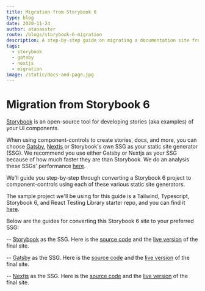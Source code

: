 ```yaml
---
title: Migration from Storybook 6
type: blog
date: 2020-11-24
author: atanasster
route: /blogs/storybook-6-migration
description: A step-by-step guide on migrating a documentation site from Storybook 6 to component-controls.
tags:
  - storybook
  - gatsby
  - nextjs
  - migration
image: /static/docs-and-page.jpg
---
```



# Migration from Storybook 6

[Storybook](https://storybook.js.org) is an open-source tool for developing stories (aka examples) of your UI components.

When using component-controls to create stories, docs, and more, you can choose [Gatsby](/tutorial/getting-started/gatsby), [Nextjs](/tutorial/getting-started/nextjs) or Storybook's own SSG as your static site generator (SSG). We recommend you use either Gatsby or Nextjs as your SSG because of how much faster they are than Storybook. We do an analysis these SSGs' performance [here](blogs/gatsby-vs-nextjs-vs-storybook).

We'll guide you step-by-step through converting a Storybook 6 project to component-controls using each of these various static site generators.

The sample project we'll be using for this guide is a Tailwind, Typescript, Storybook 6, and React Testing Library starter repo, and you can find it [here](https://github.com/ssengalanto/tw-sb-rtl-starter).

Below are the guides for converting this Storybook 6 site to your preferred SSG:

-- [Storybook](/blogs/storybook-6-migration-storybook-ssg) as the SSG. Here is the [source code](https://github.com/ccontrols/tailwind-storybook-controls-starter) and the [live version](https://tailwind-storybook-controls-starter.netlify.app/?path=/docs-page/components-button--primary) of the final site.

-- [Gatsby](/blogs/storybook-6-migration-gatsby-ssg) as the SSG. Here is the [source code](https://github.com/ccontrols/tailwind-gatsby-controls-starter) and the [live version](https://tailwind-gatsby-controls-starter.netlify.app/docs/components-button--primary) of the final site.

-- [Nextjs](/blogs/storybook-6-migration-nextjs-ssg) as the SSG. Here is the [source code](https://github.com/ccontrols/tailwind-nextjs-controls-starter) and the [live version](https://tailwind-nextjs-controls-starter.netlify.app/docs/components-button--primary) of the final site.
